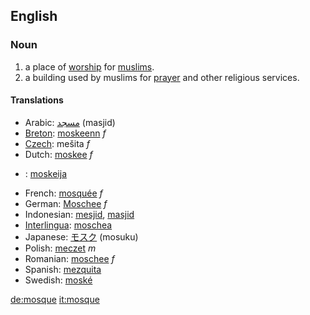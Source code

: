 ==English==
===Noun===
#a place of [[worship]] for [[muslims]].
#a building used by muslims for [[prayer]] and other religious services.

====Translations====
*Arabic: [[مسجد]] (masjid)
*[[Breton]]: [[moskeenn]] ''f''
*[[Czech]]: mešita ''f''
*Dutch: [[moskee]] ''f''
*{{fi}}: [[moskeija]]
*French: [[mosquée]] ''f''
*German: [[Moschee]] ''f''
*Indonesian: [[mesjid]],  [[masjid]]
*[[Interlingua]]: [[moschea]]
*Japanese: [[モスク]] (mosuku)
*Polish: [[meczet]] ''m''
*Romanian: [[moschee]] ''f''
*Spanish: [[mezquita]]
*Swedish: [[moské]]

[[de:mosque]]
[[it:mosque]]